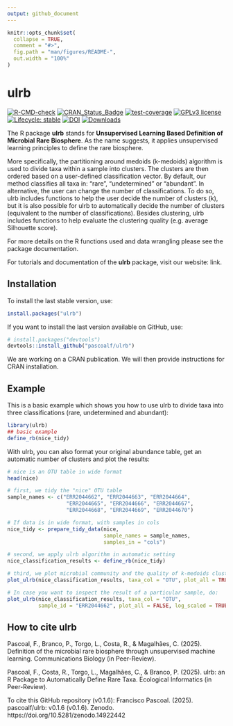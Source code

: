 ```yaml
---
output: github_document
---
```


<!-- README.md is generated from README.Rmd. Please edit that file -->

```r
knitr::opts_chunk$set(
  collapse = TRUE,
  comment = "#>",
  fig.path = "man/figures/README-",
  out.width = "100%"
)
```

# ulrb

<!-- badges: start -->
[![R-CMD-check](https://github.com/pascoalf/ulrb/actions/workflows/R-CMD-check.yaml/badge.svg)](https://github.com/pascoalf/ulrb/actions/workflows/R-CMD-check.yaml)
[![CRAN_Status_Badge](https://www.r-pkg.org/badges/version/ulrb)](https://cran.r-project.org/package=ulrb)
[![test-coverage](https://github.com/pascoalf/ulrb/actions/workflows/test-coverage.yaml/badge.svg)](https://github.com/pascoalf/ulrb/actions/workflows/test-coverage.yaml)
[![GPLv3 license](https://img.shields.io/badge/License-GPLv3-blue.svg)](http://perso.crans.org/besson/LICENSE.html)
[![Lifecycle: stable](https://img.shields.io/badge/lifecycle-stable-brightgreen.svg)](https://lifecycle.r-lib.org/articles/stages.html#stable)
[![DOI](https://zenodo.org/badge/584780462.svg)](https://doi.org/10.5281/zenodo.14922441)
[![Downloads](https://cranlogs.r-pkg.org/badges/urlb)](https://cran.rstudio.com/web/packages/urlb/)
<!-- badges: end -->

The R package **ulrb** stands for **Unsupervised Learning Based Definition of Microbial Rare Biosphere**. As the name suggests, it applies unsupervised learning principles to define the rare biosphere.

More specifically, the partitioning around medoids (k-medoids) algorithm is 
used to divide taxa within a sample into clusters. The clusters are then
ordered based on a user-defined classification vector. By default, our 
method classifies all taxa in: "rare", "undetermined" or "abundant". In alternative, 
the user can change the number of classifications. To do so, ulrb includes functions to help
the user decide the number of clusters (k), but it is also possible for ulrb to 
automatically decide the number of clusters (equivalent to the number of classifications). Besides clustering, ulrb includes functions to 
help evaluate the clustering quality (e.g. average Silhouette score).

For more details on the R functions used and data wrangling please see the package 
documentation. 

For tutorials and documentation of the **ulrb** package, visit our website: link.


## Installation

To install the last stable version, use:

```r
install.packages("ulrb")
```

If you want to install the last version available on GitHub, use:

```r
# install.packages("devtools")
devtools::install_github("pascoalf/ulrb")
```

We are working on a CRAN publication. We will then provide instructions for CRAN installation.

## Example

This is a basic example which shows you how to use ulrb to divide taxa into three classifications (rare, undetermined and abundant):

```r
library(ulrb)
## basic example
define_rb(nice_tidy)
```

With ulrb, you can also format your original abundance table, get an automatic number of clusters and plot the results:

```r
# nice is an OTU table in wide format
head(nice)

# first, we tidy the "nice" OTU table
sample_names <- c("ERR2044662", "ERR2044663", "ERR2044664",
                   "ERR2044665", "ERR2044666", "ERR2044667",
                   "ERR2044668", "ERR2044669", "ERR2044670")

# If data is in wide format, with samples in cols
nice_tidy <- prepare_tidy_data(nice,
                               sample_names = sample_names,
                               samples_in = "cols")

# second, we apply ulrb algorithm in automatic setting
nice_classification_results <- define_rb(nice_tidy)

# third, we plot microbial community and the quality of k-medoids clustering
plot_ulrb(nice_classification_results, taxa_col = "OTU", plot_all = TRUE)

# In case you want to inspect the result of a particular sample, do:
plot_ulrb(nice_classification_results, taxa_col = "OTU", 
          sample_id = "ERR2044662", plot_all = FALSE, log_scaled = TRUE)

```

## How to cite ulrb

Pascoal, F., Branco, P., Torgo, L., Costa, R., & Magalhães, C. (2025). Definition of the microbial rare biosphere through unsupervised machine learning. Communications Biology (in Peer-Review).

Pascoal, F., Costa, R., Torgo, L., Magalhães, C., & Branco, P. (2025). ulrb: an R Package to Automatically Define Rare Taxa. Ecological Informatics (in Peer-Review).


To cite this GitHub repository (v0.1.6): 
Francisco Pascoal. (2025). pascoalf/ulrb: v0.1.6 (v0.1.6). Zenodo. 
https://doi.org/10.5281/zenodo.14922442 

 

